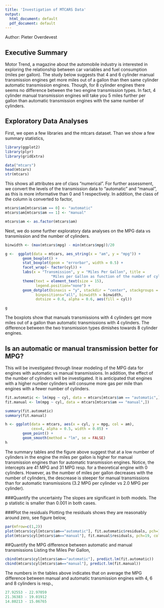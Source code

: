 ```yaml
---
title: 'Investigation of MTCARS Data'
output:
  html_document: default
  pdf_document: default
---
```

Author: Pieter Overdevest

## Executive Summary
Motor Trend, a magazine about the automobile industry is interested in exploring the relationship between car variables and fuel consumption (miles per gallon). The study below suggests that 4 and 6 cylinder manual transmission engines get more miles out of a gallon than then same cylinder automatic transmission engines. Though, for 8 cylinder engines there seems no difference between the two engine transmission types. In fact, 4 cylinder manual transmission engines will take you 5 miles further per gallon than automatic transmission engines with the same number of cylinders. 

## Exploratory Data Analyses

First, we open a few libraries and the mtcars dataset. Than we show a few summary statistics,
```r
library(ggplot2)
library(plyr)
library(gridExtra)

data("mtcars")
head(mtcars)
str(mtcars)
```


This shows all attributes are of class "numerical". For further assessment, we convert the levels of the transmission data to "automatic" and "manual", as this is more informative than 0 and 1 respectively. In addition, the class of the column is converted to factor,
```r
mtcars$am[mtcars$am == 0] <- "automatic"
mtcars$am[mtcars$am == 1] <- "manual"

mtcars$am <- as.factor(mtcars$am)
```


Next, we do some further exploratory data analyses on the MPG data vs transmission and the number of cylinders.
```r

binwidth <- (max(mtcars$mpg) - min(mtcars$mpg))/20

g <-  ggplot(data = mtcars, aes_string(x = "am", y = "mpg")) +
        geom_boxplot() +
        stat_boxplot(geom = "errorbar", width = 0.5) +
        facet_wrap(~ factor(cyl)) +
        labs(x = "Transmission", y = "Miles Per Gallon", title =
                     "Miles per Gallon as function of the number of cylinders (4, 6 or 8) and transmission.") +
        theme(text = element_text(size = 15),
              legend.position="none") +
        geom_dotplot(binaxis = "y", stackdir = "center", stackgroups = TRUE,
              binpositions="all", binwidth = binwidth,
              dotsize = 0.6, alpha = 0.6, aes(fill = cyl))

g
```

The boxplots show that manuals transmissions with 4 cylinders get more miles out of a gallon than automatic transmissions with 4 cylinders. The difference between the two transmission types dimishes towards 8 cylinder engines.

## Is an automatic or manual transmission better for MPG?
This will be investigated through linear modeling of the MPG data for engines with automatic vs manual transmissions. In addition, the effect of the number of cylinders will be investigated. It is anticipated that engines with a higher number cylinders will consume more gas per mile than engines with a fewer number of cylinders. 
```r
fit.automatic <- lm(mpg ~ cyl, data = mtcars[mtcars$am == "automatic",])
fit.manual <- lm(mpg ~ cyl, data = mtcars[mtcars$am == "manual",])

summary(fit.automatic)
summary(fit.manual)

h <- ggplot(data = mtcars, aes(x = cyl, y = mpg, col = am),
            cex=4, alpha = 0.5, width = 0.05) + 
        geom_point() +
        geom_smooth(method = "lm", se = FALSE)
h
```

The summary tables and the figure above suggest that at a low number of cylinders in the engine the miles per gallon is higher for manual transmission engines than for automatic transmission engines. Notice, the intercepts are 41 MPG and 31 MPG resp. for a theoretical engine with 0 cylinders. However, as the number of miles per gallon decreases with the number of cylinders, the descrease is steeper for manual transmissions than for automatic transmissions (3.2 MPG per cylinder vs 2.0 MPG per cylinder). 

###Quantify the uncertainty
The slopes are significant in both models. The p statistic is smaller than 0.001 in both cases.


###Plot the residuals
Plotting the residuals shows they are reasonably around zero, see figure below,
```r
par(mfrow=c(1,2))
plot(mtcars$cyl[mtcars$am=="automatic"], fit.automatic$residuals, pch=19, col="red", xlab="cyl", ylab="residual / Automatic")
plot(mtcars$cyl[mtcars$am=="manual"], fit.manual$residuals, pch=19, col="blue", xlab="cyl", ylab="residual / Manual")
```


##Quantify the MPG difference between automatic and manual transmissions
Listing the Miles Per Gallon,
```r
cbind(mtcars$cyl[mtcars$am=="automatic"], predict.lm(fit.automatic))
cbind(mtcars$cyl[mtcars$am=="manual"], predict.lm(fit.manual))
```

The numbers in the tables above indicates that on average the MPG difference between manual and automatic transmission engines with 4, 6 and 8 cylinders is resp.,
```r
27.92553 - 22.97059
21.36383 - 19.01912
14.80213 - 15.06765
```


